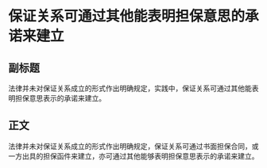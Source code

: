 # 保证关系可通过其他能表明担保意思的承诺来建立
## 副标题
法律并未对保证关系成立的形式作出明确规定，实践中，保证关系可通过其他能表明担保意思表示的承诺来建立。
## 正文
法律并未对保证关系成立的形式作出明确规定，保证关系可通过书面担保合同，或一方出具的担保函件来建立，亦可通过其他能够表明担保意思表示的承诺来建立。